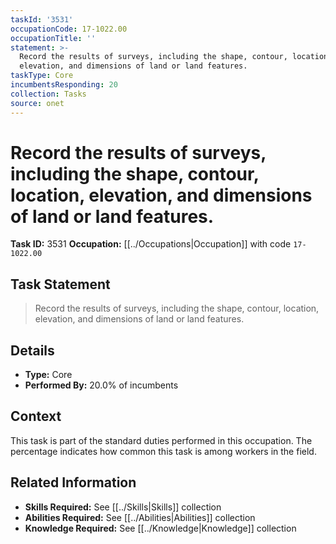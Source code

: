 ```yaml
---
taskId: '3531'
occupationCode: 17-1022.00
occupationTitle: ''
statement: >-
  Record the results of surveys, including the shape, contour, location,
  elevation, and dimensions of land or land features.
taskType: Core
incumbentsResponding: 20
collection: Tasks
source: onet
---
```

# Record the results of surveys, including the shape, contour, location, elevation, and dimensions of land or land features.

**Task ID:** 3531
**Occupation:** [[../Occupations|Occupation]] with code `17-1022.00`

## Task Statement

> Record the results of surveys, including the shape, contour, location, elevation, and dimensions of land or land features.

## Details

- **Type:** Core
- **Performed By:** 20.0% of incumbents

## Context

This task is part of the standard duties performed in this occupation. The percentage indicates how common this task is among workers in the field.

## Related Information

- **Skills Required:** See [[../Skills|Skills]] collection
- **Abilities Required:** See [[../Abilities|Abilities]] collection
- **Knowledge Required:** See [[../Knowledge|Knowledge]] collection
